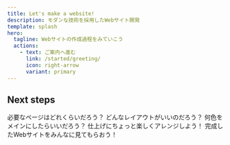 ```yaml
---
title: Let's make a website!
description: モダンな技術を採用したWebサイト開発
template: splash
hero:
  tagline: Webサイトの作成過程をみていこう
  actions:
    - text: ご案内へ進む
      link: /started/greeting/
      icon: right-arrow
      variant: primary
---
```



## Next steps

<CardGrid stagger>
	<Card title="作成するページを決める" icon="approve-check">
		必要なページはどれくらいだろう？
	</Card>
	<Card title="各ページのコンテンツの配置を決める" icon="puzzle">
		どんなレイアウトがいいのだろう？
	</Card>
	<Card title="使用する色を決める" icon="pencil">
		何色をメインにしたらいいだろう？
	</Card>
	<Card title="フォントやアニメーションを決める" icon="setting">
		仕上げにちょっと楽しくアレンジしよう！
	</Card>
	<Card title="公開しよう" icon="rocket">
		完成したWebサイトをみんなに見てもらおう！
	</Card>
</CardGrid>

